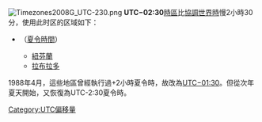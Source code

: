 [[File:Timezones2008G_UTC-230.png|thumb]]
'''UTC−02:30'''[[時區|時區]]比[[協調世界時|協調世界時]]慢2小時30分，使用此时区的区域如下：

* {{Flag|加拿大}}（[[夏令時間|夏令時間]]）
** [[紐芬蘭|紐芬蘭]]
** [[拉布拉多|拉布拉多]]
1988年4月，這些地區曾經執行過+2小時夏令時，故改為[[UTC−01:30|UTC−01:30]]。但從次年夏天開始，又恢復為UTC-2:30夏令時。
{{clear}} 
{{時差表|-|2|30}}
{{timezones}}

[[Category:UTC偏移量|Category:UTC偏移量]]